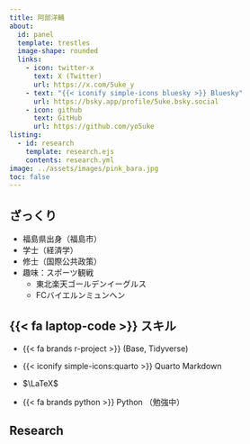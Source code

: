 ```yaml
---
title: 阿部洋輔
about:
  id: panel
  template: trestles
  image-shape: rounded
  links: 
    - icon: twitter-x
      text: X (Twitter)
      url: https://x.com/5uke_y
    - text: "{{< iconify simple-icons bluesky >}} Bluesky"
      url: https://bsky.app/profile/5uke.bsky.social
    - icon: github
      text: GitHub
      url: https://github.com/yo5uke
listing:
  - id: research
    template: research.ejs
    contents: research.yml
image: ../assets/images/pink_bara.jpg
toc: false
---
```


::: {#panel}

## ざっくり

- 福島県出身（福島市）
- 学士（経済学）
- 修士（国際公共政策）
- 趣味：スポーツ観戦
    - 東北楽天ゴールデンイーグルス
    - FCバイエルンミュンヘン

## {{< fa laptop-code >}} スキル

- {{< fa brands r-project >}} (Base, Tidyverse)

- {{< iconify simple-icons:quarto >}} Quarto Markdown

- $\LaTeX$

- {{< fa brands python >}} Python （勉強中）

:::

## Research

::: {#research}
:::


